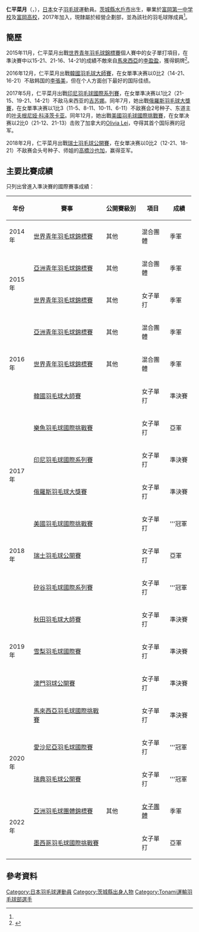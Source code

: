 {{noteTA|G1=Badminton}}
{{Infobox 羽球選手
| playername              = {{lang|ja|<small>にだいら なつき</small><br/>仁平 菜月}}<br/><small>({{lang|en|Nidaira Natsuki}})</small>
| image                   = File:Nidaira2.jpg
| size                    = 
| caption                 = 
| birth_name              = 
| date_of_birth           = {{birth_date_and_age|1998|7|12}}
| place_of_birth          = {{JPN}}[[茨城縣|茨城縣]][[水戶市|水戶市]]<ref name="選手名鑑">{{ja}}{{cite web|title=選手名鑑一覧　仁平 菜月/ Natsuki NIDAIRA|url=http://www.smash-net.tv/player/details/id/296/|accessdate=2021-02-17|archive-date=2019-08-11|archive-url=https://web.archive.org/web/20190811070421/http://www.smash-net.tv/player/details/id/296/|dead-url=no}}</ref><ref name="Tonami">{{ja}}[http://www.tonami-badminton.jp/players/natsuki_nidaira.html トナミ運輸バドミントン部 選手・スタッフ紹介 仁平　菜月] {{Wayback|url=http://www.tonami-badminton.jp/players/natsuki_nidaira.html |date=20191230023601 }}</ref>
| height                  = {{height|m=1.63}}<ref name="Tonami"/>
| weight                  = 
| event                   = 女子單打、女子雙打
| country                 = {{JPN}}
| years_active            = 
| handedness              = 
| coach                   = 
| highest_ranking         = 第55位（女單）
| date_of_highest_ranking = 2017年9月21日<ref name="ranking">{{en}}[http://bwfcontent.tournamentsoftware.com/ranking/player.aspx?id=14366&player=1023035 BWF World Ranking - Ranking of Natsuki NIDAIRA (91896)]</ref>
| current_ranking         = 第55位（女單）
| date_of_current_ranking = 2017年9月21日<ref>{{en}}[http://bwfcontent.tournamentsoftware.com/ranking/category.aspx?id=14366&category=473 BWF World Ranking - BWF世界排名榜 (9/21/2016) - Women's singles]</ref>
| played                  = 77勝–24負（女單）
| titles                  = 
| bwf_profile             = 3CDC2FE1-09E3-4E50-A50A-C10E4C4DAA02
| bwf_id                  = 91896
| updated                 = 2016年9月1日
}}
{{MedalTableTop|width=286px}}
{{MedalSport | 女子[[羽毛球|羽毛球]]}}
{{MedalCountry | {{JPN}}}}
{{MedalCompetition | [[亞洲羽毛球團體錦標賽|亞洲羽毛球團體錦標賽]]}}
{{MedalBronze| [[2022年亞洲羽毛球團體錦標賽|2022年 莎阿南]] | [[2022年亞洲羽毛球團體錦標賽女子團體比賽|女子團體]] }}
{{MedalCompetition | [[世界青年羽毛球錦標賽|世界青年羽毛球錦標賽]]}}
{{MedalBronze| [[2014年世界青年羽毛球錦標賽|2014年 亞羅士打]] | 混合團體 }}
{{MedalBronze| [[2015年世界青年羽毛球錦標賽|2015年 利馬]] | 女子單打 }}
{{MedalBronze| [[2016年世界青年羽毛球錦標賽|2016年 畢爾包]] | 混合團體 }}
{{MedalCompetition | [[亞洲青年羽毛球錦標賽|亞洲青年羽毛球錦標賽]]}}
{{MedalBronze| [[2015年亞洲青年羽毛球錦標賽|2015年 曼谷]] | 混合團體 }}
{{MedalBronze| [[2016年亞洲青年羽毛球錦標賽|2016年 曼谷]] | 混合團體 }}
{{MedalBottom}}
'''仁平菜月'''（{{jpn|j=仁平 菜月|kn=にだいら なつき|rm=Nidaira Natsuki}}，{{bd|1998年|7月12日||}}），[[日本|日本]]女子[[羽毛球|羽毛球]]運動員。[[茨城縣|茨城縣]][[水戶市|水戶市]]出生，畢業於[[富岡第一中学校|富岡第一中学校]]及[[富岡高校|富岡高校]]，2017年加入{{link-ja|Tonami運輸株式會社|トナミ運輸}}，現隸屬於經營企劃部，並為該社的羽毛球隊成員<ref name="Tonami"/>。

== 簡歷 ==
2015年11月，仁平菜月出戰[[2015年世界青年羽毛球錦標賽|世界青年羽毛球錦標賽]]個人賽中的女子單打項目，在準決賽中以15-21、21-16、14-21的成績不敵來自[[馬來西亞|馬來西亞]]的[[李盈盈|李盈盈]]，獲得銅牌<ref>{{en}}{{cite web|url=https://badpal.net/2015/11/16/15-year-old-malaysian-seizes-world-junior-ws-title-from-japan/|title=15-year old Malaysian seizes World Junior WS title from Japan|work=BadPal|date=2015-11-16|accessdate=2021-02-17|archive-date=2020-10-20|archive-url=https://web.archive.org/web/20201020052009/https://badpal.net/2015/11/16/15-year-old-malaysian-seizes-world-junior-ws-title-from-japan/|dead-url=no}}</ref>。

2016年12月，仁平菜月出戰[[2016年韓國羽毛球大師賽|韓國羽毛球大師賽]]，在女單準决赛以0比2（14-21、16-21）不敌韩国的[[李張美|李張美]]，但在个人方面创下最好的国际佳绩。

2017年5月，仁平菜月出戰[[2017年印度尼西亞羽毛球國際系列賽|印尼羽毛球國際系列賽]]，在女單準决赛以1比2（21-15、19-21、14-21）不敌马来西亚的[[吉苏娜|吉苏娜]]。同年7月，她出戰[[2017年俄羅斯羽毛球大獎賽|俄羅斯羽毛球大獎賽]]，在女單準决赛以1比3（11-5、8-11、10-11、6-11）不敌赛会2号种子、东道主的[[叶夫根尼娅·科泽茨卡亚|叶夫根尼娅·科泽茨卡亚]]。同年12月，她出戰[[2017年美國羽毛球國際挑戰賽|美國羽毛球國際挑戰賽]]，在女單决赛以2比0（21-12、21-13）击败了加拿大的[[Olivia_Lei|Olivia Lei]]，夺得其首个国际赛的冠军。

2018年2月，仁平菜月出戰[[2018年瑞士羽毛球公開賽|瑞士羽毛球公開賽]]，在女單决赛以0比2（12-21、18-21）不敌赛会头号种子、师姐的[[高橋沙也加|高橋沙也加]]，赢得亚军。

== 主要比賽成績 ==
只列出曾進入準決賽的國際賽事成績：
{| class=wikitable style="text-align:center; font-size:small;" 
!width="50"|年份
!width="180"|賽事
!width="80"|公開賽級別
!width="60"|項目
!width="50"|成績
|-
!rowspan="1"|2014年
|[[2014年世界青年羽毛球錦標賽|世界青年羽毛球錦標賽]]
|其他
|混合團體
|bgcolor="#b8860b"|季軍
|-
!rowspan="2"|2015年
|[[2015年亞洲青年羽毛球錦標賽|亞洲青年羽毛球錦標賽]]
|其他
|混合團體
|bgcolor="#b8860b"|季軍
|-
|[[2015年世界青年羽毛球錦標賽|世界青年羽毛球錦標賽]]
|其他
|女子單打
|bgcolor="#b8860b"|季軍
|-
!rowspan="3"|2016年
|[[2016年亞洲青年羽毛球錦標賽|亞洲青年羽毛球錦標賽]]
|其他
|混合團體
|bgcolor="#b8860b"|季軍
|-
|[[2016年世界青年羽毛球錦標賽|世界青年羽毛球錦標賽]]
|其他
|混合團體
|bgcolor="#b8860b"|季軍
|-
|[[2016年韓國羽毛球大師賽|韓國羽毛球大師賽]]
|{{BWFGP}}
|女子單打
|bgcolor="#b8860b"|準決賽
|-
!rowspan="4"|2017年
|[[2017年樂魚羽毛球國際挑戰賽|樂魚羽毛球國際挑戰賽]]
|{{BWFIC}}
|女子單打
|bgcolor="silver"|亞軍
|-
|[[2017年印度尼西亞羽毛球國際系列賽|印尼羽毛球國際系列賽]]
|{{BWFIS}}
|女子單打
|bgcolor="#b8860b"|準決賽
|-
|[[2017年俄羅斯羽毛球大獎賽|俄羅斯羽毛球大獎賽]]
|{{BWFGP}}
|女子單打
|bgcolor="#b8860b"|準決賽
|-
|[[2017年美國羽毛球國際挑戰賽|美國羽毛球國際挑戰賽]]
|{{BWFIC}}
|女子單打
|bgcolor="gold"|'''冠軍
|-
!rowspan="1"|2018年
|[[2018年瑞士羽毛球公開賽|瑞士羽毛球公開賽]]
|{{BWF300}}
|女子單打
|bgcolor="silver"|亞軍
|-
!rowspan="5"|2019年
|[[2019年矽谷羽毛球國際系列賽|矽谷羽毛球國際系列賽]]
|{{BWFIS}}
|女子單打
|bgcolor="gold"|'''冠軍
|-
|[[2019年秋田羽毛球大師賽|秋田羽毛球大師賽]]
|{{BWF100}}
|女子單打
|bgcolor="#b8860b"|準決賽
|-
|[[2019年雪梨羽毛球國際賽|雪梨羽毛球國際賽]]
|{{BWFIS}}
|女子單打
|bgcolor="#b8860b"|準決賽
|-
|[[2019年澳門羽毛球公開賽|澳門羽球公開賽]]
|{{BWF300}}
|女子單打
|bgcolor="#b8860b"|準決賽
|-
|[[2019年馬來西亞羽毛球國際挑戰賽|馬來西亞羽毛球國際挑戰賽]]
|{{BWFIC}}
|女子單打
|bgcolor="#b8860b"|準決賽
|-
!rowspan="2"|2020年
|[[2020年愛沙尼亞羽毛球國際賽|愛沙尼亞羽毛球國際賽]]
|{{BWFIS}}
|女子單打
|bgcolor="gold"|'''冠軍
|-
|[[2020年瑞典羽毛球公開賽|瑞典羽毛球公開賽]]
|{{BWFIS}}
|女子單打
|bgcolor="gold"|'''冠軍
|-
!rowspan="2"|2022年
|[[2022年亞洲羽毛球團體錦標賽|亞洲羽毛球團體錦標賽]]
|其他
|[[2022年亞洲羽毛球團體錦標賽女子團體比賽|女子團體]]
|bgcolor="#b8860b"|季軍
|-
|[[2022年墨西哥羽毛球國際挑戰賽|墨西哥羽毛球國際挑戰賽]]
|{{BWFIC}}
|女子單打
|bgcolor="silver"|亞軍
|}
{{BWF賽事級別索引}}

== 參考資料 ==
{{reflist}}

{{DEFAULTSORT:NIDAIRA Natsuki}}
[[Category:日本羽毛球運動員|Category:日本羽毛球運動員]]
[[Category:茨城縣出身人物|Category:茨城縣出身人物]]
[[Category:Tonami運輸羽毛球部選手|Category:Tonami運輸羽毛球部選手]]